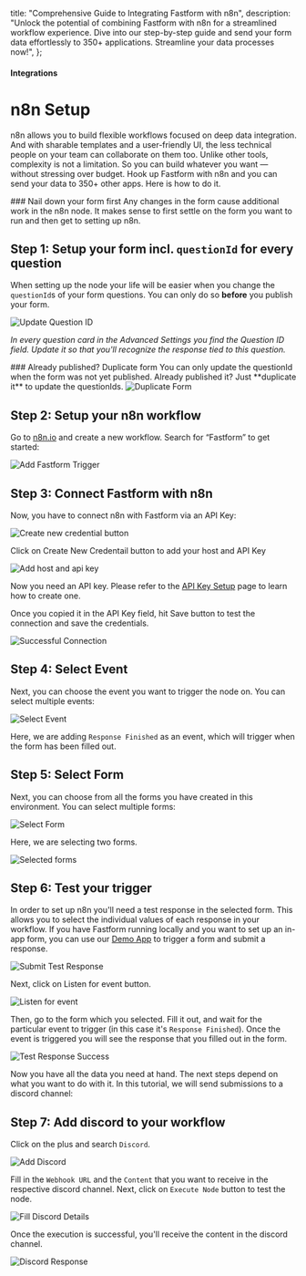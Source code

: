 

  title: "Comprehensive Guide to Integrating Fastform with n8n",
  description: "Unlock the potential of combining Fastform with n8n for a streamlined workflow experience. Dive into our step-by-step guide and send your form data effortlessly to 350+ applications. Streamline your data processes now!",
};

#### Integrations

# n8n Setup

n8n allows you to build flexible workflows focused on deep data integration. And with sharable templates and a user-friendly UI, the less technical people on your team can collaborate on them too. Unlike other tools, complexity is not a limitation. So you can build whatever you want — without stressing over budget. Hook up Fastform with n8n and you can send your data to 350+ other apps. Here is how to do it.

<Note>
  ### Nail down your form first
  Any changes in the form cause additional work in the n8n node. It makes sense to first settle on the form
  you want to run and then get to setting up n8n.
</Note>

## Step 1: Setup your form incl. `questionId` for every question

When setting up the node your life will be easier when you change the `questionId`s of your form questions. You can only do so **before** you publish your form.

<Image src={UpdateQuestionId} alt="Update Question ID" quality="100" className="rounded-lg max-w-full sm:max-w-3xl" />

_In every question card in the Advanced Settings you find the Question ID field. Update it so that you'll recognize the response tied to this question._

<Note>
  ### Already published? Duplicate form
  You can only update the questionId when the form was not yet published. Already published it? Just **duplicate
  it** to update the questionIds.
  <Image
    src={Duplicateform}
    alt="Duplicate Form"
    quality="100"
    className="rounded-lg max-w-full sm:max-w-3xl"
  />
</Note>

## Step 2: Setup your n8n workflow

Go to [n8n.io](https://n8n.io) and create a new workflow. Search for “Fastform” to get started:

<Image src={AddFastformTrigger} alt="Add Fastform Trigger" quality="100" className="rounded-lg max-w-full sm:max-w-3xl" />

## Step 3: Connect Fastform with n8n

Now, you have to connect n8n with Fastform via an API Key:

<Image src={CreateNewCredentialBtn} alt="Create new credential button" quality="100" className="rounded-lg max-w-full sm:max-w-3xl" />

Click on Create New Credentail button to add your host and API Key

<Image src={AddApiKey} alt="Add host and api key" quality="100" className="rounded-lg max-w-full sm:max-w-3xl" />

Now you need an API key. Please refer to the [API Key Setup](/docs/api/management/api-key-setup) page to learn how to create one.

Once you copied it in the API Key field, hit Save button to test the connection and save the credentials.

<Image src={SuccessConnection} alt="Successful Connection" quality="100" className="rounded-lg max-w-full sm:max-w-3xl" />

## Step 4: Select Event

Next, you can choose the event you want to trigger the node on. You can select multiple events:

<Image src={SelectEvent} alt="Select Event" quality="100" className="rounded-lg max-w-full sm:max-w-3xl" />

Here, we are adding `Response Finished` as an event, which will trigger when the form has been filled out.

## Step 5: Select Form

Next, you can choose from all the forms you have created in this environment. You can select multiple forms:

<Image src={Selectform} alt="Select Form" quality="100" className="rounded-lg max-w-full sm:max-w-3xl" />

Here, we are selecting two forms.

<Image src={Selectedforms} alt="Selected forms" quality="100" className="rounded-lg max-w-full sm:max-w-3xl" />

## Step 6: Test your trigger

In order to set up n8n you'll need a test response in the selected form. This allows you to select the individual values of each response in your workflow. If you have Fastform running locally and you want to set up an in-app form, you can use our [Demo App](/docs/contributing/demo) to trigger a form and submit a response.

<Image src={SubmitTestResponse} alt="Submit Test Response" quality="100" className="rounded-lg max-w-full sm:max-w-3xl" />

Next, click on Listen for event button.

<Image src={ListenForEvent} alt="Listen for event" quality="100" className="rounded-lg max-w-full sm:max-w-3xl" />

Then, go to the form which you selected. Fill it out, and wait for the particular event to trigger (in this case it's `Response Finished`). Once the event is triggered you will see the response that you filled out in the form.

<Image src={TestResponseSuccess} alt="Test Response Success" quality="100" className="rounded-lg max-w-full sm:max-w-3xl" />

Now you have all the data you need at hand. The next steps depend on what you want to do with it. In this tutorial, we will send submissions to a discord channel:

## Step 7: Add discord to your workflow

Click on the plus and search `Discord`.

<Image src={AddDiscord} alt="Add Discord" quality="100" className="rounded-lg max-w-full sm:max-w-3xl" />

Fill in the `Webhook URL` and the `Content` that you want to receive in the respective discord channel. Next, click on `Execute Node` button to test the node.

<Image src={FillDiscordDetails} alt="Fill Discord Details" quality="100" className="rounded-lg max-w-full sm:max-w-3xl" />

Once the execution is successful, you'll receive the content in the discord channel.

<Image src={DiscordResponse} alt="Discord Response" quality="100" className="rounded-lg max-w-full sm:max-w-3xl" />

